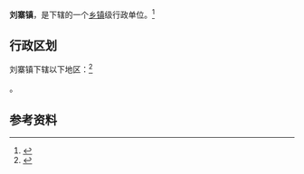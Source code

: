 {{中国乡级行政区|41/01/83/107/000}}

'''刘寨镇'''，是{{PRC admin/fullname|41/01/83/107/000|3}}下辖的一个[[乡镇|乡镇]]级行政单位。<ref>{{PRC admin/ref sgc|{{PRC admin/parent|41/01/83/107/000}}}}</ref>

== 行政区划 ==

刘寨镇下辖以下地区：<ref>{{PRC admin/ref sgc|41/01/83/107/000}}</ref>

{{PRC admin/children|41/01/83/107/000}}。

== 参考资料 ==

{{reflist}}

{{行政区划小作品}}
{{PRC admin/navcat|41/01/83/107/000}}